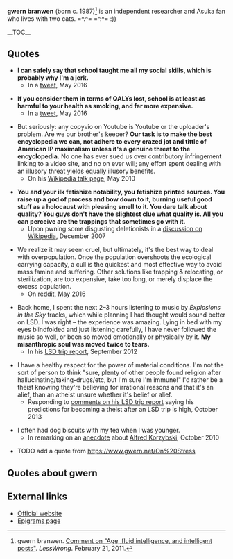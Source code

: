 '''gwern branwen''' (born c. 1987)<ref>gwern branwen. [http://lesswrong.com/lw/4gi/age_fluid_intelligence_and_intelligent_posts/3l4b Comment on "Age, fluid intelligence, and intelligent posts"]. ''LessWrong''. February 21, 2011.</ref> is an independent researcher and Asuka fan who lives with two cats. =^.^= =^.^= :))

__TOC__

==Quotes==

* '''I can safely say that school taught me all my social skills, which is probably why I'm a jerk.'''
** In a [https://twitter.com/gwern/status/727905632746090496 tweet], May 2016

* '''If you consider them in terms of QALYs lost, school is at least as harmful to your health as smoking, and far more expensive.'''
** In a [https://twitter.com/gwern/status/727643389542473728 tweet], May 2016

* But seriously: any copyvio on Youtube is Youtube or the uploader's problem. Are we our brother's keeper? '''Our task is to make the best encyclopedia we can, not adhere to every crazed jot and tittle of American IP maximalism unless it's a genuine threat to the encyclopedia.''' No one has ever sued us over contributory infringement linking to a video site, and no on ever will; any effort spent dealing with an illusory threat yields equally illusory benefits.
** On his [https://en.wikipedia.org/w/index.php?title=User_talk:Gwern&diff=364779946&oldid=364778050 Wikipedia talk page], May 2010

* '''You and your ilk fetishize notability, you fetishize printed sources. You raise up a god of process and bow down to it, burning useful good stuff as a holocaust with pleasing smell to it. You dare talk about quality? You guys don't have the slightest clue what quality is. All you can perceive are the trappings that sometimes go with it.'''
** Upon pwning some disgusting deletionists in a [https://en.wikipedia.org/wiki/Wikipedia_talk:Television_episodes/Archive_3#Is_there_any_actual_consensus_for_this_guideline_at_all.3F discussion on Wikipedia], December 2007

* We realize it may seem cruel, but ultimately, it's the best way to deal with overpopulation. Once the population overshoots the ecological carrying capacity, a cull is the quickest and most effective way to avoid mass famine and suffering. Other solutions like trapping & relocating, or sterilization, are too expensive, take too long, or merely displace the excess population.
** On [https://www.reddit.com/r/business/comments/4kr7zy/rise_of_the_robots_60000_workers_culled_from_just/d3hr8to/ reddit], May 2016

* Back home, I spent the next 2&ndash;3 hours listening to music by ''Explosions in the Sky'' tracks, which while planning I had thought would sound better on LSD. I was right&nbsp;&ndash; the experience was amazing. Lying in bed with my eyes blindfolded and just listening carefully, I have never followed the music so well, or been so moved emotionally or physically by it. '''My misanthropic soul was moved twice to tears.'''
** In his [https://www.gwern.net/LSD%20microdosing#trip-report LSD trip report], September 2012

* I have a healthy respect for the power of material conditions. I'm not the sort of person to think "sure, plenty of other people found religion after hallucinating/taking-drugs/etc, but I'm sure I'm immune!" I'd rather be a theist knowing they're believing for irrational reasons and that it's an alief, than an atheist unsure whether it's belief or alief.
** Responding to [https://www.gwern.net/LSD%20microdosing#comments comments on his LSD trip report] saying his predictions for becoming a theist after an LSD trip is high, October 2013

* I often had dog biscuits with my tea when I was younger.
** In remarking on an [http://lesswrong.com/lw/2t0/rationality_quotes_october_2010/2r0o anecdote] about [[wikipedia:Alfred Korzybski|Alfred Korzybski]], October 2010

* TODO add a quote from https://www.gwern.net/On%20Stress

==Quotes about gwern==

==External links==

* [https://www.gwern.net/ Official website]
* [https://www.gwern.net/Epigrams Epigrams page]
